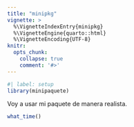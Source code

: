 ```yaml
---
title: "minipkg"
vignette: >
  %\VignetteIndexEntry{minipkg}
  %\VignetteEngine{quarto::html}
  %\VignetteEncoding{UTF-8}
knitr:
  opts_chunk:
    collapse: true
    comment: '#>'
---
```


```r
#| label: setup
library(minipaquete)
```

Voy a usar mi paquete de manera realista.

```r
what_time()
```
